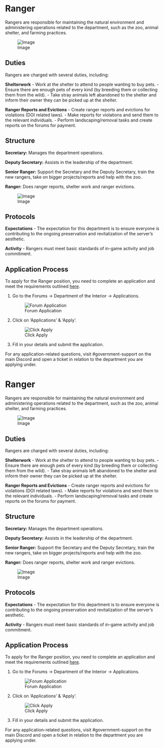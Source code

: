 <span id="ranger"></span>
= Ranger =

Rangers are responsible for maintaining the natural environment and administering operations related to the department, such as the zoo, animal shelter, and farming practices.

<div class="figure">

[[File:https://media.discordapp.net/attachments/838356841217916989/1165664188547469313/2021-04-25_01.25.15.png?ex=6547ac5f&is=6535375f&hm=3469ed698b8edc7923e9e047a2d5a22bf10d26a6135f50ba04a4048a151b7613&=&width=1266&height=671|Image]]

</div>
<span id="duties"></span>
== Duties ==

Rangers are charged with several duties, including:

'''Shelterwork''' - Work at the shelter to attend to people wanting to buy pets. - Ensure there are enough pets of every kind (by breeding them or collecting them from the wild). - Take stray animals left abandoned to the shelter and inform their owner they can be picked up at the shelter.

'''Ranger Reports and Evictions''' - Create ranger reports and evictions for violations (DOI related laws). - Make reports for violations and send them to the relevant individuals. - Perform landscaping/removal tasks and create reports on the forums for payment.

<span id="structure"></span>
== Structure ==

'''Secretary:''' Manages the department operations.

'''Deputy Secretary:''' Assists in the leadership of the department.

'''Senior Ranger:''' Support the Secretary and the Deputy Secretary, train the new rangers, take on bigger projects/reports and help with the zoo.

'''Ranger:''' Does ranger reports, shelter work and ranger evictions.

<div class="figure">

[[File:https://media.discordapp.net/attachments/838356841217916989/1165664195036070028/2022-09-23_20.54.01.png?ex=6547ac61&is=65353761&hm=cef761b5d1688e01d420ee49352719882ea3a312e01af9852b68b277f5bdb50e&=&width=1266&height=671|Image]]

</div>
<span id="protocols"></span>
== Protocols ==

'''Expectations''' - The expectation for this department is to ensure everyone is contributing to the ongoing preservation and revitalization of the server’s aesthetic.

'''Activity''' - Rangers must meet basic standards of in-game activity and job commitment.

<span id="application-process"></span>
== Application Process ==

To apply for the Ranger position, you need to complete an application and meet the requirements outlined [https://www.democracycraft.net/threads/application-information.12/ here].

<ol style="list-style-type: decimal;">
<li><p>Go to the Forums -&gt; Department of the Interior -&gt; Applications.</p>
<div class="figure">

[[File:https://i.imgur.com/MMvZAoA.png|Forum Application]]

</div></li>
<li><p>Click on ‘Applications’ &amp; ‘Apply’.</p>
<div class="figure">

[[File:https://i.imgur.com/X7jlX9L.png|Click Apply]]

</div></li>
<li><p>Fill in your details and submit the application.</p></li></ol>

For any application-related questions, visit #government-support on the main Discord and open a ticket in relation to the department you are applying under.

<span id="ranger-1"></span>
= Ranger =

Rangers are responsible for maintaining the natural environment and administering operations related to the department, such as the zoo, animal shelter, and farming practices.

<div class="figure">

[[File:https://media.discordapp.net/attachments/838356841217916989/1165664188547469313/2021-04-25_01.25.15.png?ex=6547ac5f&is=6535375f&hm=3469ed698b8edc7923e9e047a2d5a22bf10d26a6135f50ba04a4048a151b7613&=&width=1266&height=671|Image]]

</div>
<span id="duties-1"></span>
== Duties ==

Rangers are charged with several duties, including:

'''Shelterwork''' - Work at the shelter to attend to people wanting to buy pets. - Ensure there are enough pets of every kind (by breeding them or collecting them from the wild). - Take stray animals left abandoned to the shelter and inform their owner they can be picked up at the shelter.

'''Ranger Reports and Evictions''' - Create ranger reports and evictions for violations (DOI related laws). - Make reports for violations and send them to the relevant individuals. - Perform landscaping/removal tasks and create reports on the forums for payment.

<span id="structure-1"></span>
== Structure ==

'''Secretary:''' Manages the department operations.

'''Deputy Secretary:''' Assists in the leadership of the department.

'''Senior Ranger:''' Support the Secretary and the Deputy Secretary, train the new rangers, take on bigger projects/reports and help with the zoo.

'''Ranger:''' Does ranger reports, shelter work and ranger evictions.

<div class="figure">

[[File:https://media.discordapp.net/attachments/838356841217916989/1165664195036070028/2022-09-23_20.54.01.png?ex=6547ac61&is=65353761&hm=cef761b5d1688e01d420ee49352719882ea3a312e01af9852b68b277f5bdb50e&=&width=1266&height=671|Image]]

</div>
<span id="protocols-1"></span>
== Protocols ==

'''Expectations''' - The expectation for this department is to ensure everyone is contributing to the ongoing preservation and revitalization of the server’s aesthetic.

'''Activity''' - Rangers must meet basic standards of in-game activity and job commitment.

<span id="application-process-1"></span>
== Application Process ==

To apply for the Ranger position, you need to complete an application and meet the requirements outlined [https://www.democracycraft.net/threads/application-information.12/ here].

<ol style="list-style-type: decimal;">
<li><p>Go to the Forums -&gt; Department of the Interior -&gt; Applications.</p>
<div class="figure">

[[File:https://i.imgur.com/MMvZAoA.png|Forum Application]]

</div></li>
<li><p>Click on ‘Applications’ &amp; ‘Apply’.</p>
<div class="figure">

[[File:https://i.imgur.com/X7jlX9L.png|Click Apply]]

</div></li>
<li><p>Fill in your details and submit the application.</p></li></ol>

For any application-related questions, visit #government-support on the main Discord and open a ticket in relation to the department you are applying under.
